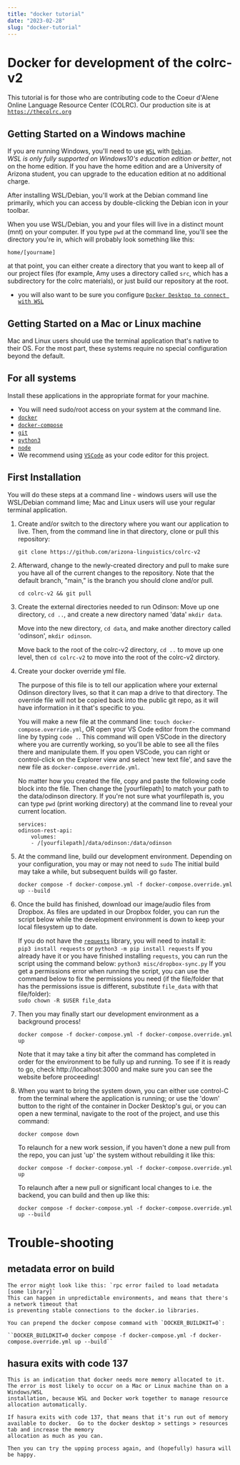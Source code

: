 ```yaml
---
title: "docker tutorial"
date: "2023-02-28"
slug: "docker-tutorial"
---
```

# Docker for development of the colrc-v2

This tutorial is for those who are contributing code to the Coeur d'Alene Online Language Resource Center (COLRC). Our 
production site is at [`https://thecolrc.org`](https://thecolrc.org)

## Getting Started on a Windows machine

If you are running Windows, you'll need to use [`WSL`](https://docs.microsoft.com/en-us/windows/wsl/install-win10) with [`Debian`](https://wiki.debian.org/InstallingDebianOn/Microsoft/Windows/SubsystemForLinux).  
*WSL is only fully supported on Windows10's education edition or better*, not on the home edition.  If you have the home edition
and are a University of Arizona student, you can upgrade to the education edition at no
additional charge.

After installing WSL/Debian, you'll work at the Debian command line 
primarily, which you can access by double-clicking the Debian icon in your 
toolbar.

When you use WSL/Debian, you and your files will live in a distinct mount (mnt) on your
computer.  If you type `pwd` at the command line, you'll see the directory you're in, which 
will probably look something like this:

``home/[yourname]``

at that point, you can either create a directory that you want to keep all of our project files (for example,
Amy uses a directory called `src`, which has a subdirectory for the colrc materials), or just 
build our repository at the root. 

- you will also want to be sure you configure [`Docker Desktop to connect with WSL`](https://docs.docker.com/desktop/windows/wsl/)

## Getting Started on a Mac or Linux machine

Mac and Linux users should use the terminal application that's native to their OS.  For the
most part, these systems require no special configuration beyond the default.

## For all systems

Install these applications in the appropriate format for your machine. 

- You will need sudo/root access on your system at the command line.
- [`docker`](https://docs.docker.com/install/)
- [`docker-compose`](https://docs.docker.com/compose/install/)
- [`git`](https://git-scm.com/downloads)
- [`python3`](https://www.python.org/downloads/)
- [`node`](https://nodejs.org/en/download/)
- We recommend using [`VSCode`](https://code.visualstudio.com/) as your code editor for this project.

## First Installation

You will do these steps at a command line - windows users will use the WSL/Debian command lime; Mac and 
Linux users will use your regular terminal application.

1. Create and/or switch to the directory where you want our application to live. Then, from the command line in that directory, clone or pull this repository:

    `git clone https://github.com/arizona-linguistics/colrc-v2`

2. Afterward, change to the newly-created directory and pull to make sure you have all of the current changes to the repository.  Note that the default branch, "main," is the branch you should clone and/or pull.

    `cd colrc-v2 && git pull`
 
3. Create the external directories needed to run Odinson: Move up one directory, `cd ..`, and create a new directory named 'data' `mkdir data`.  

    Move into the new directory, `cd data`, and make another directory called 'odinson', `mkdir odinson`. 

    Move back to the root of the colrc-v2 directory, `cd ..` to move up one level, then `cd colrc-v2` to move into the root of the colrc-v2 dirctory.

4. Create your docker override yml file.  

    The purpose of this file is to tell our application where your external 
    Odinson directory lives, so that it can map a drive to that directory.  The override file will not be copied back into 
    the public git repo, as it will have information in it that's specific to you.

    You will make a new file at the command line: `touch docker-compose.override.yml`, OR open your VS Code editor from the 
    command line by typing `code .`. This command will open VSCode in the directory where you are 
    currently working, so you'll be able to see all the files there and manipulate them.  If you open VSCode, you
    can right or control-click on the Explorer view and select 'new text file', and save the new file as `docker-compose.override.yml`.

    No matter how you created the file, copy and paste the following code block into the file.  Then
    change the [yourfilepath] to match your path to the data/odinson directory.  If you're not
    sure what yourfilepath is, you can type `pwd` (print working directory) at the command line to
    reveal your current location.


    ```
    services:
    odinson-rest-api:
        volumes: 
        - /[yourfilepath]/data/odinson:/data/odinson
    ```


5.  At the command line, build our development environment. Depending on your configuration, you may or may not need to `sudo`  The initial build may take a while, but subsequent builds will go faster.
    
    `docker compose -f docker-compose.yml -f docker-compose.override.yml up --build`
    

6. Once the build has finished, download our image/audio files from Dropbox. As files are updated in our Dropbox folder, you can run the script below while the development environment is down to keep your local filesystem up to date.
  
    If you do not have the [`requests`](https://docs.python-requests.org/en/master/user/install/#install) library, you will need to install it:      
    `pip3 install requests` or `python3 -m pip install requests`
    If you already have it or you have finished installing `requests`, you can run the script using the command below:
    `python3 misc/dropbox-sync.py`
    If you get a permissions error when running the script, you can use the command below to fix the permissions you need (if the file/folder that has the permissions issue is different, substitute `file_data` with that file/folder):    
        `sudo chown -R $USER file_data`

7. Then you may finally start our development environment as a background process!

    `docker compose -f docker-compose.yml -f docker-compose.override.yml up`

    Note that it may take a tiny bit after the command has completed in order for the environment to be fully up and running. To see if it is ready to go, check http://localhost:3000 and make sure you can see the website before proceeding!
    
8.  When you want to bring the system down, you can either use control-C from the terminal where the application is running; or use the 'down' button to the right of the container in Docker Desktop's gui, or you can open a new terminal, navigate to the root of the project, and use this command:

    `docker compose down`
    
    To relaunch for a new work session, if you haven't done a new pull from the repo, you can just 'up' the system without rebuilding it like this:

    `docker compose -f docker-compose.yml -f docker-compose.override.yml up`
    
    To relaunch after a new pull or significant local changes to i.e. the backend, you can build and then up like this:

    `docker compose -f docker-compose.yml -f docker-compose.override.yml up --build`

# Trouble-shooting

## metadata error on build

    The error might look like this: `rpc error failed to load metadata [some library]`
    This can happen in unpredictable environments, and means that there's a network timeout that
    is preventing stable connections to the docker.io libraries.

    You can prepend the docker compose command with `DOCKER_BUILDKIT=0`:

    ``DOCKER_BUILDKIT=0 docker compose -f docker-compose.yml -f docker-compose.override.yml up --build``

## hasura exits with code 137

    This is an indication that docker needs more memory allocated to it.  
    The error is most likely to occur on a Mac or Linux machine than on a Windows/WSL
    installation, because WSL and Docker work together to manage resource allocation automatically.

    If hasura exits with code 137, that means that it's run out of memory 
    available to docker.  Go to the docker desktop > settings > resources tab and increase the memory 
    allocation as much as you can.

    Then you can try the upping process again, and (hopefully) hasura will be happy.





